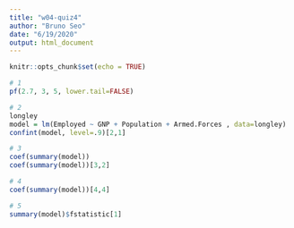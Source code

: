 ```yaml
---
title: "w04-quiz4"
author: "Bruno Seo"
date: "6/19/2020"
output: html_document
---
```


```r
knitr::opts_chunk$set(echo = TRUE)
```


```r
# 1
pf(2.7, 3, 5, lower.tail=FALSE)
```


```r
# 2
longley
model = lm(Employed ~ GNP + Population + Armed.Forces , data=longley)
confint(model, level=.9)[2,1]
```


```r
# 3
coef(summary(model))
coef(summary(model))[3,2]
```

```r
# 4
coef(summary(model))[4,4]
```

```r
# 5
summary(model)$fstatistic[1]
```
